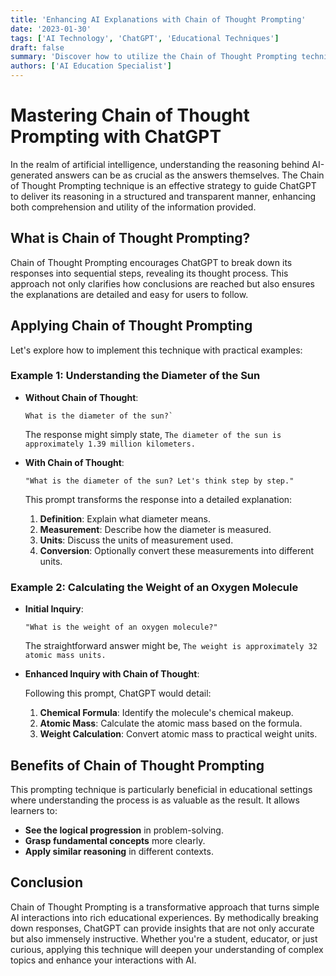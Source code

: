 ```yaml
---
title: 'Enhancing AI Explanations with Chain of Thought Prompting'
date: '2023-01-30'
tags: ['AI Technology', 'ChatGPT', 'Educational Techniques']
draft: false
summary: 'Discover how to utilize the Chain of Thought Prompting technique to obtain clear and step-by-step explanations from ChatGPT, making complex information more accessible and understandable.'
authors: ['AI Education Specialist']
---
```


# Mastering Chain of Thought Prompting with ChatGPT

In the realm of artificial intelligence, understanding the reasoning behind AI-generated answers can be as crucial as the answers themselves. The Chain of Thought Prompting technique is an effective strategy to guide ChatGPT to deliver its reasoning in a structured and transparent manner, enhancing both comprehension and utility of the information provided.

## What is Chain of Thought Prompting?

Chain of Thought Prompting encourages ChatGPT to break down its responses into sequential steps, revealing its thought process. This approach not only clarifies how conclusions are reached but also ensures the explanations are detailed and easy for users to follow.

## Applying Chain of Thought Prompting

Let's explore how to implement this technique with practical examples:

### Example 1: Understanding the Diameter of the Sun

- **Without Chain of Thought**:

  ```plaintext
  What is the diameter of the sun?`
  ```

  The response might simply state, `The diameter of the sun is approximately 1.39 million kilometers.`

- **With Chain of Thought**:

  ```plaintext
  "What is the diameter of the sun? Let's think step by step."
  ```

  This prompt transforms the response into a detailed explanation:

  1. **Definition**: Explain what diameter means.
  2. **Measurement**: Describe how the diameter is measured.
  3. **Units**: Discuss the units of measurement used.
  4. **Conversion**: Optionally convert these measurements into different units.

### Example 2: Calculating the Weight of an Oxygen Molecule

- **Initial Inquiry**:

  ```plaintext
  "What is the weight of an oxygen molecule?"
  ```

  The straightforward answer might be, `The weight is approximately 32 atomic mass units.`

- **Enhanced Inquiry with Chain of Thought**:

  Following this prompt, ChatGPT would detail:

  1. **Chemical Formula**: Identify the molecule's chemical makeup.
  2. **Atomic Mass**: Calculate the atomic mass based on the formula.
  3. **Weight Calculation**: Convert atomic mass to practical weight units.

## Benefits of Chain of Thought Prompting

This prompting technique is particularly beneficial in educational settings where understanding the process is as valuable as the result. It allows learners to:

- **See the logical progression** in problem-solving.
- **Grasp fundamental concepts** more clearly.
- **Apply similar reasoning** in different contexts.

## Conclusion

Chain of Thought Prompting is a transformative approach that turns simple AI interactions into rich educational experiences. By methodically breaking down responses, ChatGPT can provide insights that are not only accurate but also immensely instructive. Whether you're a student, educator, or just curious, applying this technique will deepen your understanding of complex topics and enhance your interactions with AI.
